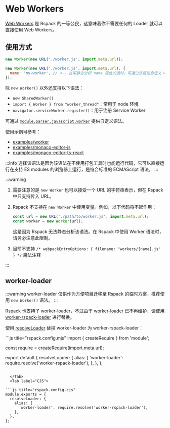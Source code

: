 
<WebpackLicense from="https://webpack.docschina.org/guides/web-workers/" />

# Web Workers

[Web Workers](https://developer.mozilla.org/zh-CN/docs/Web/API/Web_Workers_API/Using_web_workers) 是 Rspack 的一等公民，这意味着你不需要任何的 Loader 就可以直接使用 Web Workers。

## 使用方式

```js
new Worker(new URL('./worker.js', import.meta.url));
```

```js
new Worker(new URL('./worker.js', import.meta.url), {
  name: 'my-worker', // <-- 在可静态分析 name 属性的值时，可通过该属性自定义 worker 的 chunk name，用于替换最终 chunk 文件生成时 [name] 占位符
});
```

除 `new Worker()` 以外还支持以下语法：

- `new SharedWorker()`
- `import { Worker } from "worker_thread"`：常用于 node 环境
- `navigator.serviceWorker.register()`：用于注册 Service Worker

可通过 [`module.parser.javascript.worker`](/config/module#moduleparserjavascriptworker) 提供自定义语法。

使用示例可参考：

- [examples/worker](https://github.com/rspack-contrib/rstack-examples/tree/main/rspack/worker)
- [examples/monaco-editor-js](https://github.com/rspack-contrib/rstack-examples/tree/main/rspack/monaco-editor-js)
- [examples/monaco-editor-ts-react](https://github.com/rspack-contrib/rstack-examples/tree/main/rspack/monaco-editor-ts-react)

:::info
选择该语法是因为该语法在不使用打包工具时也能运行代码，它可以直接运行在支持 ES modules 的浏览器上运行，是符合标准的 ECMAScript 语法。
:::

:::warning

1. 需要注意的是 `new Worker` 也可以接受一个 URL 的字符串表示，但在 Rspack 中只支持传入 URL。
2. Rspack 不支持在 `new Worker` 中使用变量。例如，以下代码将不起作用：

   ```js
   const url = new URL('./path/to/worker.js', import.meta.url);
   const worker = new Worker(url);
   ```

   这是因为 Rspack 无法静态分析该语法。在 Rspack 中使用 Worker 语法时，请务必注意此限制。

3. 目前不支持 `/* webpackEntryOptions: { filename: "workers/[name].js" } */` 魔法注释

:::

## worker-loader

:::warning
worker-loader 仅供作为方便项目迁移至 Rspack 的临时方案，推荐使用 `new Worker()` 语法。
:::

Rspack 也支持了 worker-loader，不过由于 [worker-loader](https://github.com/webpack-contrib/worker-loader) 已不再维护，请使用 [worker-rspack-loader](https://github.com/rspack-contrib/worker-rspack-loader) 进行替换。

使用 [resolveLoader](/config/resolve-loader) 替换 worker-loader 为 worker-rspack-loader：

<Tabs>
  <Tab label="ESM">
```js title="rspack.config.mjs"
import { createRequire } from 'module';

const require = createRequire(import.meta.url);

export default {
  resolveLoader: {
    alias: {
      'worker-loader': require.resolve('worker-rspack-loader'),
    },
  },
};
```

  </Tab>
  <Tab label="CJS">

```js title="rspack.config.cjs"
module.exports = {
  resolveLoader: {
    alias: {
      'worker-loader': require.resolve('worker-rspack-loader'),
    },
  },
};
```

  </Tab>
</Tabs>
